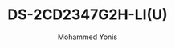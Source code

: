 ---
id: 4
slug: "ds-2cd2347g2h-li-u"
title: "DS-2CD2347G2H-LI(U)"
desc: "4 MP ColorVu with Smart Hybrid Light Turret Network Camera"
img: "/src/assets/camera/hikvision/DS-2CD2347G2H-LI(U)/DS-2CD2347G2H-LI(U) (2).png"
images:
  - "/src/assets/camera/hikvision/DS-2CD2347G2H-LI(U)/DS-2CD2347G2H-LI(U) (2).png"
  - "/src/assets/camera/hikvision/DS-2CD2347G2H-LI(U)/DS-2CD2347G2H-LI(U) (3).png"
  - "/src/assets/camera/hikvision/DS-2CD2347G2H-LI(U)/DS-2CD2347G2H-LI(U).png"
alt: "Hikvision DS-2CD2347G2H-LI(U) 4MP ColorVu Turret Camera"
author: "Mohammed Yonis"
reviewBody: "Outstanding color night vision and reliable performance"
ratingValue: 5

features:
  - "4 MP resolution (2688 × 1520) for superior image quality"
  - "ColorVu technology for 24/7 color video"
  - "Smart Hybrid Light with dual illumination"
  - "120dB Wide Dynamic Range (WDR)"
  - "H.265+ compression technology"
  - "MicroSD slot supports up to 256GB"
  - "IP67 weatherproof rating"
  - "Built-in microphone for audio recording"
  - "Human and Vehicle Detection"

publishedTime: "2023-09-15T00:00:00Z"
modifiedTime: "2023-10-01T00:00:00Z"
---